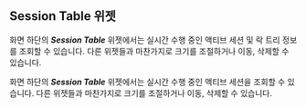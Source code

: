 ## Session Table 위젯

<InDoc product="postgresql,mysql">

화면 하단의 ***Session Table*** 위젯에서는 실시간 수행 중인 액티브 세션 및 락 트리 정보를 조회할 수 있습니다. 다른 위젯들과 마찬가지로 크기를 조절하거나 이동, 삭제할 수 있습니다.

</InDoc>

<InDoc product="redis">

화면 하단의 ***Session Table*** 위젯에서는 실시간 수행 중인 액티브 세션을 조회할 수 있습니다. 다른 위젯들과 마찬가지로 크기를 조절하거나 이동, 삭제할 수 있습니다.

</InDoc>